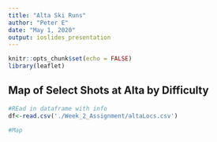 ```yaml
---
title: "Alta Ski Runs"
author: "Peter E"
date: "May 1, 2020"
output: ioslides_presentation
---
```


```r
knitr::opts_chunk$set(echo = FALSE)
library(leaflet)
```

## Map of Select Shots at Alta by Difficulty
```r
#REad in dataframe with info
df<-read.csv('./Week_2_Assignment/altaLocs.csv')

#Map





```

